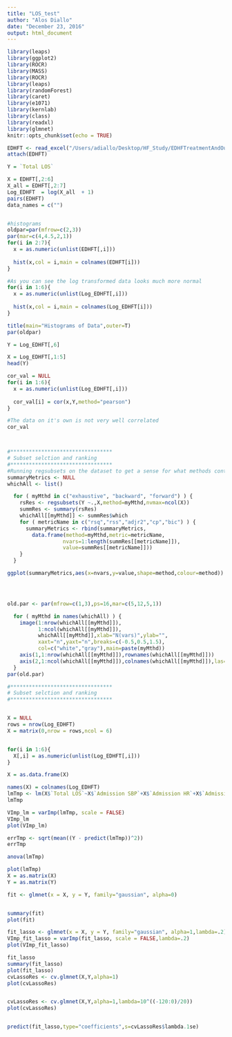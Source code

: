 ```yaml
---
title: "LOS_test"
author: "Alos Diallo"
date: "December 23, 2016"
output: html_document
---
```


```r
library(leaps)
library(ggplot2)
library(ROCR)
library(MASS)
library(ROCR)
library(leaps)
library(randomForest)
library(caret)
library(e1071)
library(kernlab)
library(class)
library(readxl)
library(glmnet)
knitr::opts_chunk$set(echo = TRUE)
```


```r

EDHFT <- read_excel("/Users/adiallo/Desktop/HF_Study/EDHFTreatmentAndOutc_DATA_cleaned6-13-2015_clusteringEDdatavsLOS_June13_JES.xlsx")
attach(EDHFT)

Y = `Total LOS`

X = EDHFT[,2:6]
X_all = EDHFT[,2:7]
Log_EDHFT  = log(X_all  + 1)
pairs(EDHFT)
data_names = c("")


#histograms
oldpar=par(mfrow=c(2,3))
par(mar=c(4,4.5,2,1))
for(i in 2:7){
  x = as.numeric(unlist(EDHFT[,i]))
 
  hist(x,col = i,main = colnames(EDHFT[i]))
}

#As you can see the log transformed data looks much more normal
for(i in 1:6){
  x = as.numeric(unlist(Log_EDHFT[,i]))
 
  hist(x,col = i,main = colnames(Log_EDHFT[i]))
}

title(main="Histograms of Data",outer=T)
par(oldpar) 

Y = Log_EDHFT[,6]

X = Log_EDHFT[,1:5]
head(Y)

cor_val = NULL
for(i in 1:6){
  x = as.numeric(unlist(Log_EDHFT[,i]))
 
  cor_val[i] = cor(x,Y,method="pearson")
}

#The data on it's own is not very well correlated
cor_val




```


```r


#*********************************
# Subset selction and ranking
#*********************************
#Running regsubsets on the dataset to get a sense for what methods contribute most
summaryMetrics <- NULL
whichAll <- list()

  for ( myMthd in c("exhaustive", "backward", "forward") ) {
    rsRes <- regsubsets(Y ~.,X,method=myMthd,nvmax=ncol(X))
    summRes <- summary(rsRes)
    whichAll[[myMthd]] <- summRes$which
    for ( metricName in c("rsq","rss","adjr2","cp","bic") ) {
      summaryMetrics <- rbind(summaryMetrics,
        data.frame(method=myMthd,metric=metricName,
                  nvars=1:length(summRes[[metricName]]),
                  value=summRes[[metricName]]))
    }
  }

ggplot(summaryMetrics,aes(x=nvars,y=value,shape=method,colour=method)) + geom_path() + geom_point() + facet_wrap(~metric,scales="free",ncol=5) +   theme(legend.position="top")




old.par <- par(mfrow=c(1,3),ps=16,mar=c(5,12,5,1))

  for ( myMthd in names(whichAll) ) {
    image(1:nrow(whichAll[[myMthd]]),
          1:ncol(whichAll[[myMthd]]),
          whichAll[[myMthd]],xlab="N(vars)",ylab="",
          xaxt="n",yaxt="n",breaks=c(-0.5,0.5,1.5),
          col=c("white","gray"),main=paste(myMthd))
    axis(1,1:nrow(whichAll[[myMthd]]),rownames(whichAll[[myMthd]]))
    axis(2,1:ncol(whichAll[[myMthd]]),colnames(whichAll[[myMthd]]),las=2)
  }
par(old.par)

#*********************************
# Subset selction and ranking
#*********************************



```





```r
X = NULL
rows = nrow(Log_EDHFT)
X = matrix(0,nrow = rows,ncol = 6)


for(i in 1:6){
  X[,i] = as.numeric(unlist(Log_EDHFT[,i]))
}

X = as.data.frame(X)

names(X) = colnames(Log_EDHFT)
lmTmp <- lm(X$`Total LOS`~X$`Admission SBP`+X$`Admission HR`+X$`Admission BUN`+X$`Admission Creatinine`+X$`Admitted to ICU`,data = X)
lmTmp

VImp_lm = varImp(lmTmp, scale = FALSE)
VImp_lm
plot(VImp_lm) 

errTmp <- sqrt(mean((Y - predict(lmTmp))^2))
errTmp

anova(lmTmp)

plot(lmTmp)
X = as.matrix(X)
Y = as.matrix(Y)

fit <- glmnet(x = X, y = Y, family="gaussian", alpha=0)


summary(fit)
plot(fit)

fit_lasso <- glmnet(x = X, y = Y, family="gaussian", alpha=1,lambda=.2)
VImp_fit_lasso = varImp(fit_lasso, scale = FALSE,lambda=.2)
plot(VImp_fit_lasso) 

fit_lasso
summary(fit_lasso)
plot(fit_lasso)
cvLassoRes <- cv.glmnet(X,Y,alpha=1)
plot(cvLassoRes)


cvLassoRes <- cv.glmnet(X,Y,alpha=1,lambda=10^((-120:0)/20))
plot(cvLassoRes)


predict(fit_lasso,type="coefficients",s=cvLassoRes$lambda.1se)

```

